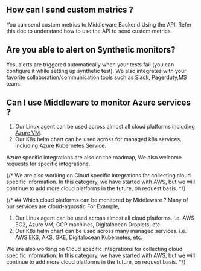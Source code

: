 ## How can I send custom metrics ?
You can send custom metrics to Middleware Backend Using the API. Refer this doc to understand how to use the API to send custom metrics.

## Are you able to alert on Synthetic monitors?
Yes, alerts are triggered automatically when your tests fail (you can configure it while setting up synthetic test). We also integrates with your favorite collaboration/communication tools such as Slack, Pagerduty,MS team. 

## Can I use Middleware to monitor Azure services ?
1. Our Linux agent can be used across almost all cloud platforms including [Azure VM](https://azure.microsoft.com/en-in/products/virtual-machines/linux/).
2. Our K8s helm chart can be used across for managed k8s services. including [Azure Kubernetes Service](https://azure.microsoft.com/en-in/products/kubernetes-service).

Azure specific integrations are also on the roadmap, We also welcome requests for specific integrations.

{/* We are also working on Cloud specific integrations for collecting cloud specific information.
In this category, we have started with AWS, but we will continue to add more cloud platforms in the future, on request basis. */}

{/* ## Which cloud platforms can be monitored by Middleware ?
Many of our services are cloud-agnostic
For Example,
1. Our Linux agent can be used across almost all cloud platforms. i.e. AWS EC2, Azure VM, GCP machines, Digitalocean Droplets, etc.
2. Our K8s helm chart can be used across many managed services. i.e. AWS EKS, AKS, GKE, Digitalocean Kubernetes, etc.

We are also working on Cloud specific integrations for collecting cloud specific information.
In this category, we have started with AWS, but we will continue to add more cloud platforms in the future, on request basis. */}